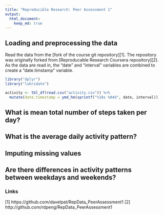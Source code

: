 ```yaml
---
title: "Reproducible Research: Peer Assessment 1"
output: 
  html_document:
    keep_md: true
---
```



## Loading and preprocessing the data

Read the data from the [fork of the course git repository][1]. The repository was originally forked from [Reproducable Research Coursera repository][2]. As the data are read in, the "date" and "interval" variables are combined to create a "date.timstamp" variable.

```r
library("dplyr")
library("lubridate")

activity <- tbl_df(read.csv("activity.csv")) %>%
  mutate(date.timestamp = ymd_hm(sprintf("%10s %04d", date, interval)))
```

## What is mean total number of steps taken per day?



## What is the average daily activity pattern?



## Imputing missing values



## Are there differences in activity patterns between weekdays and weekends?

### Links
[1] https://github.com/davelpat/RepData_PeerAssessment1
[2] http://github.com/rdpeng/RepData_PeerAssessment1
